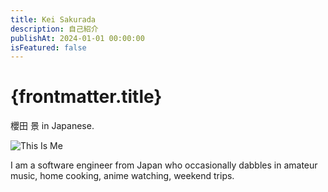 ```yaml
---
title: Kei Sakurada
description: 自己紹介
publishAt: 2024-01-01 00:00:00
isFeatured: false
---
```


<div class="p-10 prose">

# {frontmatter.title}

櫻田 景 in Japanese.

![This Is Me](/me.png "This Is Me")

I am a software engineer from Japan who occasionally dabbles in amateur music, home cooking, anime watching, weekend trips.
</div>

